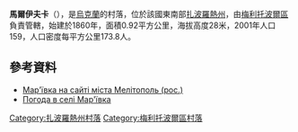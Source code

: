 {{coord|46|46|25|N|35|4|1|E|scale:100000|display=title}}

'''馬爾伊夫卡'''（{{lang-uk|Мар'ївка}}），是[[烏克蘭|烏克蘭]]的村落，位於該國東南部[[扎波羅熱州|扎波羅熱州]]，由[[梅利托波爾區|梅利托波爾區]]負責管轄，始建於1860年，面積0.92平方公里，海拔高度28米，2001年人口159，人口密度每平方公里173.8人。

==參考資料==
* [http://www.nashmelitopol.com/melitopolski-raon/107-before-the-revolution/11385-foreign-colonization-edge?lang=uk&Itemid=221&option=com_content&view=article&catid=107:before-the-revolution&id=11385:foreign-colonization-edge&layout=default&month=4&year=2011 Мар'ївка на сайті міста Мелітополь (рос.)]{{dead link|date=2018年5月 |bot=InternetArchiveBot |fix-attempted=yes }}
* [http://weather.in.ua/ua/zaporozhskaja/14966 Погода в селі Мар'ївка]

[[Category:扎波羅熱州村落|Category:扎波羅熱州村落]]
[[Category:梅利托波爾區村落|Category:梅利托波爾區村落]]


{{Zaporizhia-geo-stub}}